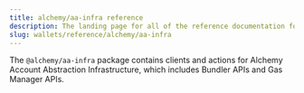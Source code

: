 ```yaml
---
title: alchemy/aa-infra reference
description: The landing page for all of the reference documentation for @alchemy/aa-infra
slug: wallets/reference/alchemy/aa-infra
---
```


The `@alchemy/aa-infra` package contains clients and actions for Alchemy Account Abstraction Infrastructure, which includes Bundler APIs and Gas Manager APIs.
